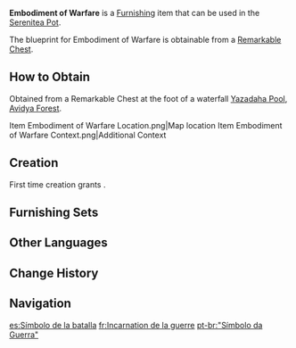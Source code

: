 {{Furnishing Infobox
|id             = 373358
|image          = Item Embodiment of Warfare.png
|category       = Landscape
|subcategory    = Large Object
|quality        = 3
|adeptal_energy = 60
|load           = 35
|reduced_load   = 24
|description    = "Weapons are bound to take damage in battle. Thus, the store of a force's consumables and weaponry are a measure of their ability to wage war."<br>It is said that these were the words of the very first Quartermaster of the [[Corps of Thirty]]. It has been a long time, though, so the veracity of this attribution can no longer be determined. Of course, all military forces, whether they be the Corps of Thirty or other mercenary bands, place great importance on the maintenance and resupply of weapons.<br>This weapon rack is a product of the evolution of traditional design. Sturdy yet light and reinforced by metal components in key places, it is easy to construct and transport. When operated at maximum capacity, it can supply weapons to a whole combat squad for half a month.<br>However, it is said that [[Dehya|a certain mercenary]] with long black-and-golden hair once used up all the weapons to be found on one such rack while sparring against other warriors &mdash; following which they suggested that she get a custom-made weapon instead of using mass-produced ones.
|mention        = Dehya;Corps of Thirty
|blueprint      = Remarkable Chest
}}
'''Embodiment of Warfare''' is a [[Furnishing]] item that can be used in the [[Serenitea Pot]].

The blueprint for Embodiment of Warfare is obtainable from a [[Remarkable Chest]].

==How to Obtain==
Obtained from a Remarkable Chest at the foot of a waterfall [[Yazadaha Pool]], [[Avidya Forest]].
<gallery>
Item Embodiment of Warfare Location.png|Map location
Item Embodiment of Warfare Context.png|Additional Context
</gallery>

==Creation==
First time creation grants {{Item|Trust|24|x=60}}.
{{Recipe
|type             = Creation
|time             = 14h
|Adhigama Wood    = 4
|White Iron Chunk = 4
|sort = Adhigama Wood;White Iron Chunk
}}

==Furnishing Sets==
{{Craft Usage|type=Furnishing Set}}

==Other Languages==
{{Other Languages
|en      = Embodiment of Warfare
|zhs     = 「攻伐的具象」
|zhs_rm  = "Gōngfá de Jùxiàng"
|zht     = 「攻伐的具象」
|zht_rm  = "Gōngfá de Jùxiàng"
|zh_tl   = 
|ja      = 「攻伐の具象」
|ja_rm   = "Kopatsu no Gushou"
|ja_tl   = "Embodiment of Agression"
|ko      = 「정벌 구상」
|ko_tl   = "Conquest Plan"
|es      = Símbolo de la batalla
|es_tl   = Symbol of Battle
|fr      = Incarnation de la guerre
|fr_tl   = Embodiment of Warfare
|ru      = Воплощение войны
|ru_tl   = Embodiment of War
|th      = "รูปร่างของการจู่โจม"
|th_rm   = 
|th_tl   = 
|vi      = Hiện Thân Của Công Kích
|vi_tl   = 
|de      = „Verkörperung der Kriegsführung“
|de_tl   = "Embodiment of Warfare"
|id      = Perwujudan Serangan
|id_tl   = Embodiment of Attack
|pt      = "Símbolo da Guerra"
|pt_tl   = "Symbol of War"
|tr      = Savaşın Somut Örneği
|tr_tl   = 
|it      = Incarnazione della guerra
|it_tl   = 
}}

==Change History==
{{Change History|3.0}}

==Navigation==
{{Furnishing Navbox|exterior}}

[[es:Símbolo de la batalla]]
[[fr:Incarnation de la guerre]]
[[pt-br:"Símbolo da Guerra"]]